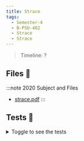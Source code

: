 ```yaml
---
title: Strace
tags:
  - Semester-4
  - B-PSU-402
  - Strace
  - Strace
---
```

> Timeline: ?


## Files 📂

:::note 2020 Subject and Files
- [strace.pdf](https://github.com/Studio-17/Epitech-Subjects/raw/main/Semester-4/B-PSU-402/Strace/Strace/strace.pdf)
:::

## Tests 🤖
<details>
  <summary>Toggle to see the tests</summary>
  <div>
Yo
  </div>
</details>

